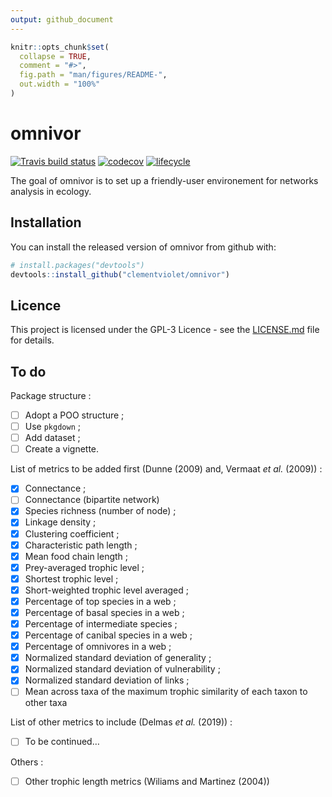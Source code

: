 ```yaml
---
output: github_document
---
```


<!-- README.md is generated from README.Rmd. Please edit that file -->

```r
knitr::opts_chunk$set(
  collapse = TRUE,
  comment = "#>",
  fig.path = "man/figures/README-",
  out.width = "100%"
)
```
# omnivor
[![Travis build status](https://travis-ci.org/clementviolet/omnivor.svg?branch=master)](https://travis-ci.org/clementviolet/omnivor)
[![codecov](https://codecov.io/gh/clementviolet/omnivor/branch/master/graph/badge.svg)](https://codecov.io/gh/clementviolet/omnivor)
[![lifecycle](https://img.shields.io/badge/lifecycle-experimental-orange.svg)](https://www.tidyverse.org/lifecycle/#experimental)

The goal of omnivor is to set up a friendly-user environement for networks analysis in ecology.

## Installation

You can install the released version of omnivor from github with:

``` r
# install.packages("devtools")
devtools::install_github("clementviolet/omnivor")
```

## Licence
This project is licensed under the GPL-3 Licence - see the [LICENSE.md](LICENCE.md) file for details.

## To do

Package structure :

- [ ] Adopt a POO structure ;
- [ ] Use `pkgdown` ;
- [ ] Add dataset ;
- [ ] Create a vignette.

List of metrics to be added first (Dunne (2009) and, Vermaat *et al.* (2009)) :

- [X] Connectance ;
- [ ] Connectance (bipartite network)
- [X] Species richness (number of node) ;
- [X] Linkage density ;
- [X] Clustering coefficient ;
- [X] Characteristic path length ;
- [X] Mean food chain length ;
- [X] Prey-averaged trophic level ;
- [X] Shortest trophic level ;
- [X] Short-weighted trophic level averaged ;
- [X] Percentage of top species in a web ;
- [X] Percentage of basal species in a web ;
- [X] Percentage of intermediate species ;
- [X] Percentage of canibal species in a web ;
- [X] Percentage of omnivores in a web ;
- [X] Normalized standard deviation of generality ;
- [X] Normalized standard deviation of vulnerability ;
- [X] Normalized standard deviation of links ;
- [ ] Mean across taxa of the maximum trophic similarity of each taxon to other taxa

List of other metrics to include (Delmas *et al.* (2019)) :

- [ ] To be continued...

Others :

- [ ] Other trophic length metrics (Wiliams and Martinez (2004))
